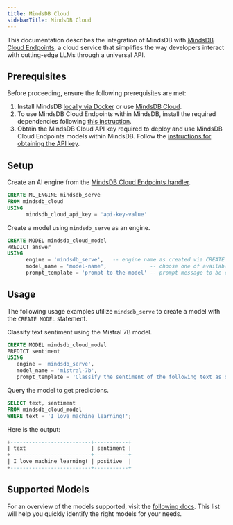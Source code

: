 ```yaml
---
title: MindsDB Cloud
sidebarTitle: MindsDB Cloud
---
```


This documentation describes the integration of MindsDB with [MindsDB Cloud Endpoints](https://mindsdb-docs.hashnode.space/), a cloud service that simplifies the way developers interact with cutting-edge LLMs through a universal API.

## Prerequisites

Before proceeding, ensure the following prerequisites are met:

1. Install MindsDB [locally via Docker](https://docs.mindsdb.com/setup/self-hosted/docker) or use [MindsDB Cloud](https://cloud.mindsdb.com/).
2. To use MindsDB Cloud Endpoints within MindsDB, install the required dependencies following [this instruction](/setup/self-hosted/docker#install-dependencies).
3. Obtain the MindsDB Cloud API key required to deploy and use MindsDB Cloud Endpoints models within MindsDB. Follow the [instructions for obtaining the API key](https://mindsdb-docs.hashnode.space/docs/authentication).

## Setup

Create an AI engine from the [MindsDB Cloud Endpoints handler](https://github.com/mindsdb/mindsdb/tree/staging/mindsdb/integrations/handlers/mindsdb_cloud).

```sql
CREATE ML_ENGINE mindsdb_serve
FROM mindsdb_cloud
USING
      mindsdb_cloud_api_key = 'api-key-value'
```

Create a model using `mindsdb_serve` as an engine.

```sql
CREATE MODEL mindsdb_cloud_model
PREDICT answer
USING
      engine = 'mindsdb_serve',   -- engine name as created via CREATE ML_ENGINE
      model_name = 'model-name',              -- choose one of available models
      prompt_template = 'prompt-to-the-model' -- prompt message to be completed by the model
```

## Usage

The following usage examples utilize `mindsdb_serve` to create a model with the `CREATE MODEL` statement.

Classify text sentiment using the Mistral 7B model.

```sql
CREATE MODEL mindsdb_cloud_model
PREDICT sentiment
USING
   engine = 'mindsdb_serve',
   model_name = 'mistral-7b',
   prompt_template = 'Classify the sentiment of the following text as one of `positive`, `neutral` or `negative`: {{text}}';
```

Query the model to get predictions.

```sql
SELECT text, sentiment
FROM mindsdb_cloud_model
WHERE text = 'I love machine learning!';
```

Here is the output:

```sql
+--------------------------+-----------+
| text                     | sentiment |
+--------------------------+-----------+
| I love machine learning! | positive  |
+--------------------------+-----------+
```

## Supported Models

For an overview of the models supported, visit the [following docs](https://docs.mdb.ai/). This list will help you quickly identify the right models for your needs.
